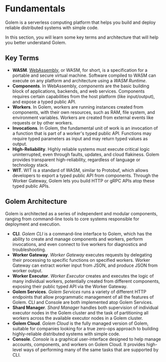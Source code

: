 # Fundamentals

Golem is a serverless computing platform that helps you build and deploy reliable distributed systems with simple code.

In this section, you will learn some key terms and architecture that will help you better understand Golem.

## Key Terms

- **WASM**. [WebAssembly](https://webassembly.org/), or WASM, for short, is a specification for a portable and secure
  virtual machine. Software compiled to WASM can execute on any platform and architecture using a _WASM Runtime_.
- **Components**. In WebAssembly, _components_ are the basic building block of applications, backends, and web services.
  Components requires certain capabilities from the host platform (like input/output), and expose a typed public API.
- **Workers**. In Golem, workers are running instances created from components, with their own resources, such as RAM,
  file system, and environment variables. Workers are created from external events like requests or by other workers.
- **Invocations**. In Golem, the fundamental unit of work is an invocation of a function that is part of a worker's
  typed public API. Functions may require typed parameters as input and may return typed values as output.
- **High-Reliability**. Highly reliable systems must execute critical logic uninterrupted, even through faults,
  updates, and cloud flakiness. Golem provides transparent high-reliability, regardless of language or technology stack.
- **WIT**. WIT is a standard of WASM, similar to Protobuf, which allows developers to export a typed public API from
  components. Through the Worker Gateway, Golem lets you build HTTP or gRPC APIs atop these typed public APIs.

## Golem Architecture

Golem is architected as a series of independent and modular components, ranging from command-line tools to core systems
responsible for deployment and execution.

- **CLI**. _Golem CLI_ is a command-line interface to Golem, which has the ability to create and manage components
  and workers, perform invocations, and even connect to live workers for diagnostics and troubleshooting.
- **Worker Gateway**. _Worker Gateway_ executes requests by delegating their processing to specific functions on
  specified workers. Worker Gateway can extract worker input from JSON, and produce JSON from worker output.
- **Worker Executor**. _Worker Executor_ creates and executes the logic of many individual workers, potentially
  created from different components, exposing their public typed API via the Worker Gateway.
- **Golem Services**. _Golem Services_ runs a variety of different HTTP endpoints that allow programmatic management
  of all the features of Golem. CLI and Console are both implemented atop Golem Services.
- **Shard Manager**. _Shard Manager_ handles both supervision of individual executor nodes in the Golem cluster and the
  task of partitioning all workers across the available executor nodes in a Golem cluster.
- **Golem Cloud**. _Golem Cloud_ is the fully managed version of Golem, suitable for companies looking for a true
  zero-ops approach to building highly-reliable distributed systems with simple code.
- **Console**. _Console_ is a graphical user-interface designed to help manage accounts, components, and workers on
  Golem Cloud. It provides high-level ways of performing many of the same tasks that are supported by CLI.
